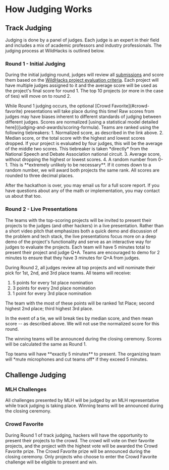 
# How Judging Works

## Track Judging

Judging is done by a panel of judges. Each judge is an expert in their field and includes a mix of academic professors and industry professionals. The judging process at WildHacks is outlined below.

### Round 1 - Initial Judging

During the initial judging round, judges will review all [submissions](/project-guidelines/submission) and score them based on the [WildHacks project evaluation criteria](/judging-and-awards/project-evaluation). Each project will have multiple judges assigned to it and the average score will be used as the project's final score for round 1. The top 10 projects (or more in the case of ties) will move on to round 2. 

<Callout type="info">
    While Round 1 judging occurs, the optional [Crowd Favorite](#crowd-favorite) presentations will take place during this time!
</Callout>

<Callout type="warning">
    Raw scores from judges may have biases inherent to different standards of judging between different judges. Scores are normalized [using a statistical model detailed here](/judging-and-awards/scoring-formula).
</Callout>


<Callout type="default">
    Teams are ranked using the following tiebreakers:
    1. Normalized score, as described in the link above.
    2. Median score, or the total score with the highest and lowest scores dropped. If your project is evaluated by four judges, this will be the average of the middle two scores. This tiebreaker is taken *directly* from the National Speech and Debate Association national circuit.
    3. Average score, without dropping the highest or lowest scores.
    4. A random number from 0-1. This is **extremely unlikely to be necessary**. If it comes down to a random number, we will award both projects the same rank.
    All scores are rounded to three decimal places.
</Callout>

After the hackathon is over, you may email us for a full score report. If you have questions about any of the math or implementation, you may contact us about that too.

### Round 2 - Live Presentations

The teams with the top-scoring projects will be invited to present their projects to the judges (and other hackers) in a live presentation. Rather than a short video pitch that emphasizes both a quick demo and discussion of the problem and tech stack, the live presentations focus more on a deep demo of the project's functionality and serve as an interactive way for judges to evaluate the projects. Each team will have 5 minutes total to present their project and judge Q+A. Teams are encouraged to demo for 2 minutes to ensure that they have 3 minutes for Q+A from judges.

During Round 2, all judges review all top projects and will nominate their pick for 1st, 2nd, and 3rd place teams. All teams will receive:
1. 5 points for every 1st place nomination
2. 3 points for every 2nd place nomination
3. 1 point for every 3rd place nomination

The team with the most of these points will be ranked 1st Place; second highest 2nd place; third highest 3rd place.

In the event of a tie, we will break ties by median score, and then mean score -- as described above. We will not use the normalized score for this round.

The winning teams will be announced during the closing ceremony. Scores will be calculated the same as Round 1.

<Callout type="warning">
    Top teams will have **exactly 5 minutes** to present. The organizing team will *mute microphones and cut teams off* if they exceed 5 minutes.
</Callout>

## Challenge Judging

### MLH Challenges

All challenges presented by MLH will be judged by an MLH representative while track judging is taking place. Winning teams will be announced during the closing ceremony.

### Crowd Favorite

During Round 1 of track judging, hackers will have the opportunity to present their projects to the crowd. The crowd will vote on their favorite projects, and the project with the highest vote will be awarded the Crowd Favorite prize. The Crowd Favorite prize will be announced during the closing ceremony. Only projects who choose to enter the Crowd Favorite challenge will be eligible to present and win.
